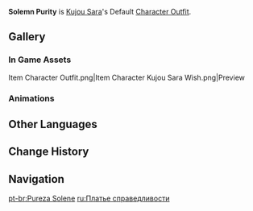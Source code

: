 {{Outfit Infobox
|id           = 201500
|image        = <gallery>
Character Kujou Sara Full Wish.png|Wish
Character Kujou Sara Game.png|In Game
</gallery>
|character    = Kujou Sara
|type         = Default
|description  = [[Kujou Sara]]'s outfit. Prim and proper, it is a garment worthy of an Archon's devout servant.
|obtain       = Unlocked upon obtaining character
}}
'''Solemn Purity''' is [[Kujou Sara]]'s Default [[Character Outfit]].

==Gallery==
===In Game Assets===
<gallery hideaddbutton="true" captionalign="center">
Item Character Outfit.png|Item
Character Kujou Sara Wish.png|Preview
</gallery>

===Animations===
{{Preview
|size=180px
|file1    = Idle Kujou Sara 1
|file2    = Idle Kujou Sara 2
|file3    = Talent Menu Kujou Sara
|file4    = Weapon Menu Kujou Sara
}}

==Other Languages==
{{Other Languages
|en      = Solemn Purity
|zhs     = 严正净衣
|zhs_rm  = Yánzhèng jìng yī
|zht     = 嚴正淨衣
|zht_rm  = Yánzhèng jìng yī
|zh_tl   = Solemn and Clean Clothing
|ja      = 厳正浄衣
|ja_rm   = Gensai Joue
|ja_tl   = Strict Costume
|ko      = 엄정한 예복
|ko_rm   = Eomjeonghan Yebok
|ko_tl   = Strict Formal Dress
|es      = Uniforme de la solemnidad
|es_tl   = Uniform of Solemnity
|fr      = Pureté solennelle
|fr_tl   = Solemn Purity
|ru      = Платье справедливости
|ru_tl   = Dress of Justice
|th      = ความเที่ยงตรงที่ใสสะอาด
|th_rm   = Khwam thiangtrong thi saisaat
|th_tl   = Flawless Precision
|vi      = Tịnh Y
|vi_tl   = Clean Clothing
|de      = Feierliche Reinheit
|de_tl   = Solemn Purity
|id      = Solemn Purity
|pt      = Pureza Solene
|pt_tl   = Solemn Purity
}}

==Change History==
{{Change History|2.1}}

==Navigation==
{{Dressing Room Navbox|type=outfit}}

[[pt-br:Pureza Solene]]
[[ru:Платье справедливости]]